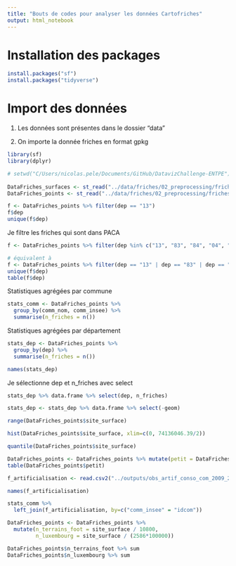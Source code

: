 ```yaml
---
title: "Bouts de codes pour analyser les données Cartofriches"
output: html_notebook
---
```


# Installation des packages
```r
install.packages("sf")
install.packages("tidyverse")
```


# Import des données

1)  Les données sont présentes dans le dossier "data"

2)  On importe la donnée friches en format gpkg

```r
library(sf)
library(dplyr)

# setwd("C/Users/nicolas.pele/Documents/GitHub/DatavizChallenge-ENTPE")
  
DataFriches_surfaces <- st_read("../data/friches/02_preprocessing/friches_surfaces.gpkg")
DataFriches_points <- st_read("../data/friches/02_preprocessing/friches_points.gpkg")
```

```r
f <- DataFriches_points %>% filter(dep == "13")
f$dep
unique(f$dep)
```

Je filtre les friches qui sont dans PACA
```r
f <- DataFriches_points %>% filter(dep %in% c("13", "83", "84", "04", "05", "06"))

# équivalent à
f <- DataFriches_points %>% filter(dep == "13" | dep == "83" | dep == "04" | dep == "05" | dep == "06" | dep == "84")
unique(f$dep)
table(f$dep)
```

Statistiques agrégées par commune
```r
stats_comm <- DataFriches_points %>% 
  group_by(comm_nom, comm_insee) %>% 
  summarise(n_friches = n())
```

Statistiques agrégées par département
```r
stats_dep <- DataFriches_points %>% 
  group_by(dep) %>% 
  summarise(n_friches = n())
```

```r
names(stats_dep)
```
Je sélectionne dep et n_friches avec select
```r
stats_dep %>% data.frame %>% select(dep, n_friches)
```

```r
stats_dep <- stats_dep %>% data.frame %>% select(-geom)
```

```r
range(DataFriches_points$site_surface)
```
```r
hist(DataFriches_points$site_surface, xlim=c(0, 74136046.39/2))
```
```r
quantile(DataFriches_points$site_surface)
```

```r
DataFriches_points <- DataFriches_points %>% mutate(petit = DataFriches_points$site_surface < 12637.69)
table(DataFriches_points$petit)
```
```r
f_artificialisation <- read.csv2("../outputs/obs_artif_conso_com_2009_2021.csv")
```

```r
names(f_artificialisation)
```

```r
stats_comm %>% 
  left_join(f_artificialisation, by=c("comm_insee" = "idcom"))
```

```r
DataFriches_points <- DataFriches_points %>%
  mutate(n_terrains_foot = site_surface / 10800,
         n_luxembourg = site_surface / (2586*100000))
```

```r
DataFriches_points$n_terrains_foot %>% sum
DataFriches_points$n_luxembourg %>% sum
```





